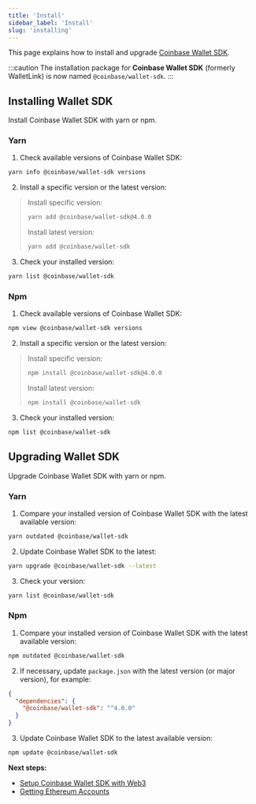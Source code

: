 ```yaml
---
title: 'Install'
sidebar_label: 'Install'
slug: 'installing'
---
```


This page explains how to install and upgrade <a href="https://github.com/coinbase/coinbase-wallet-sdk/" target="_blank" rel="noreferrer noopener">Coinbase Wallet SDK</a>.

:::caution
The installation package for **Coinbase Wallet SDK** (formerly WalletLink) is now named `@coinbase/wallet-sdk`.
:::

## Installing Wallet SDK

Install Coinbase Wallet SDK with yarn or npm.

### Yarn

1. Check available versions of Coinbase Wallet SDK:

```bash
yarn info @coinbase/wallet-sdk versions
```

2. Install a specific version or the latest version:

> Install specific version:
>
> ```bash
> yarn add @coinbase/wallet-sdk@4.0.0
> ```
>
> Install latest version:
>
> ```bash
> yarn add @coinbase/wallet-sdk
> ```

3. Check your installed version:

```bash
yarn list @coinbase/wallet-sdk
```

### Npm

1. Check available versions of Coinbase Wallet SDK:

```bash
npm view @coinbase/wallet-sdk versions
```

2. Install a specific version or the latest version:

> Install specific version:
>
> ```bash
> npm install @coinbase/wallet-sdk@4.0.0
> ```
>
> Install latest version:
>
> ```bash
> npm install @coinbase/wallet-sdk
> ```

3. Check your installed version:

```bash
npm list @coinbase/wallet-sdk
```

## Upgrading Wallet SDK

Upgrade Coinbase Wallet SDK with yarn or npm.

### Yarn

1. Compare your installed version of Coinbase Wallet SDK with the latest available version:

```bash
yarn outdated @coinbase/wallet-sdk
```

2. Update Coinbase Wallet SDK to the latest:

```bash
yarn upgrade @coinbase/wallet-sdk --latest
```

3. Check your version:

```bash
yarn list @coinbase/wallet-sdk
```

### Npm

1. Compare your installed version of Coinbase Wallet SDK with the latest available version:

```bash
npm outdated @coinbase/wallet-sdk
```

2. If necessary, update `package.json` with the latest version (or major version), for example:

```json
{
  "dependencies": {
    "@coinbase/wallet-sdk": "^4.0.0"
  }
}
```

3. Update Coinbase Wallet SDK to the latest available version:

```bash
npm update @coinbase/wallet-sdk
```

**Next steps:**

- [Setup Coinbase Wallet SDK with Web3](./setup.mdx)
- [Getting Ethereum Accounts](./getting-eth-accounts.mdx)

